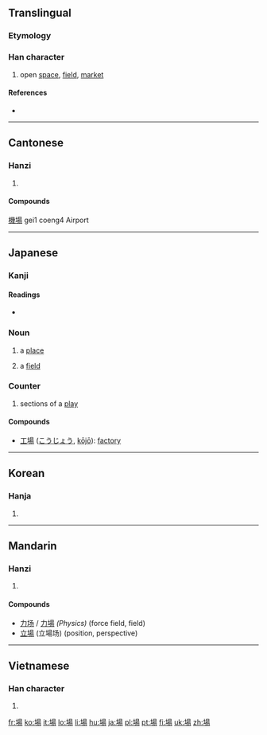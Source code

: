 {{also|场|塲}}
==Translingual==

===Etymology===
{{Han compound|土|昜|c1=s|c2=p|t1=field|ls=psc}}

===Han character===
{{Han char|rn=32|rad=土|as=09|sn=12|four=4612<sub>7</sub>|canj=土日一竹 (GAMH)|ids=⿰[[土]][[昜]]}}

# open [[space]], [[field]], [[market]]

====References====
* {{Han ref|kx=0234.080|dkj=05278|dj=0472.020|hdz=10462.090|uh=5834|ud=22580|bh=B3F5|bd=46069}}

----

==Cantonese==

===Hanzi===
{{yue-hanzi|jyut=[[coeng4]]|y=[[cheung4]]|sim=场}}

# {{defn|Cantonese|sort=土09}}

====Compounds====
[[機場]] gei1 coeng4 Airport

----

==Japanese==

===Kanji===
{{ja-kanji|grade=2|rs=土09}}

====Readings====
* {{ja-readings|on=[[じょう]] (jō)|kun=[[ば]] (ba)}}

===Noun===
{{ja-noun|k|hira=ば|rom=ba}}

# a [[place]]
# {{physics|lang=ja|skey=は'}} a [[field]]

===Counter===
{{ja-pos|k|counter|hira=ば|rom=ba|hidx=は'}}

# sections of a [[play]]

====Compounds====
* [[工場]] ([[こうじょう]], [[kōjō]]): [[factory]]

----

==Korean==

===Hanja===
{{ko-hanja|hangeul=[[장]]|rv=jang|mr=chang}}

# {{defn|Korean|sort=土09}}

----

==Mandarin==

===Hanzi===
{{cmn-hanzi|sim=场|pin=[[chǎng]] ([[chang3]])|wg=[[ch'ang2|ch'ang<sup>3</sup>]]}}

# {{defn|Mandarin|sort=土09}}

====Compounds====
* [[力场]] / [[力場]] ''(Physics)'' (force field, field)
* [[立場]] (立場场) (position, perspective)

----

==Vietnamese==

===Han character===
{{vi-hantu|[[trường]], [[tràng]]|rs=土09}}

# {{defn|Vietnamese|sort=土09}}

[[fr:場]]
[[ko:場]]
[[it:場]]
[[lo:場]]
[[li:場]]
[[hu:場]]
[[ja:場]]
[[pl:場]]
[[pt:場]]
[[fi:場]]
[[uk:場]]
[[zh:場]]